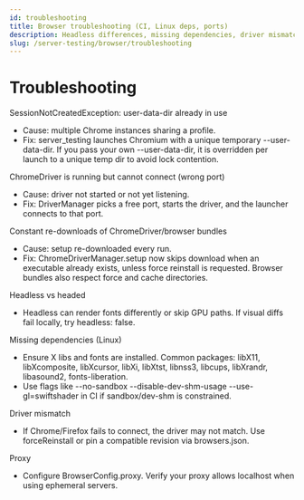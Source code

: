 ```yaml
---
id: troubleshooting
title: Browser troubleshooting (CI, Linux deps, ports)
description: Headless differences, missing dependencies, driver mismatch, proxy issues
slug: /server-testing/browser/troubleshooting
---
```


# Troubleshooting

SessionNotCreatedException: user-data-dir already in use

- Cause: multiple Chrome instances sharing a profile.
- Fix: server_testing launches Chromium with a unique temporary --user-data-dir. If you pass your own --user-data-dir, it is overridden per launch to a unique temp dir to avoid lock contention.

ChromeDriver is running but cannot connect (wrong port)

- Cause: driver not started or not yet listening.
- Fix: DriverManager picks a free port, starts the driver, and the launcher connects to that port.

Constant re-downloads of ChromeDriver/browser bundles

- Cause: setup re-downloaded every run.
- Fix: ChromeDriverManager.setup now skips download when an executable already exists, unless force reinstall is requested. Browser bundles also respect force and cache directories.

Headless vs headed

- Headless can render fonts differently or skip GPU paths. If visual diffs fail locally, try headless: false.

Missing dependencies (Linux)

- Ensure X libs and fonts are installed. Common packages: libX11, libXcomposite, libXcursor, libXi, libXtst, libnss3, libcups, libXrandr, libasound2, fonts-liberation.
- Use flags like --no-sandbox --disable-dev-shm-usage --use-gl=swiftshader in CI if sandbox/dev-shm is constrained.

Driver mismatch

- If Chrome/Firefox fails to connect, the driver may not match. Use forceReinstall or pin a compatible revision via browsers.json.

Proxy

- Configure BrowserConfig.proxy. Verify your proxy allows localhost when using ephemeral servers.
